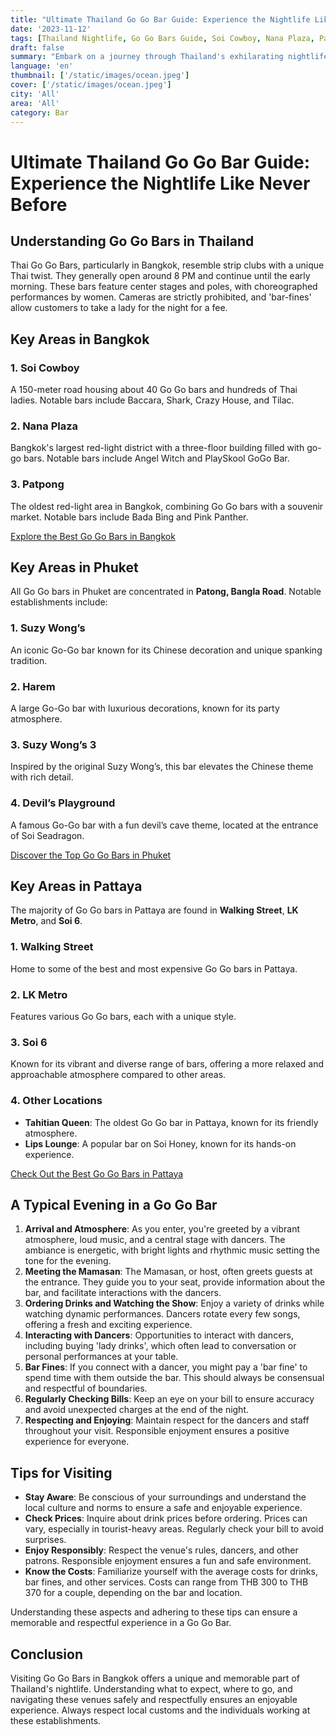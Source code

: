 ```yaml
---
title: "Ultimate Thailand Go Go Bar Guide: Experience the Nightlife Like Never Before"
date: '2023-11-12'
tags: [Thailand Nightlife, Go Go Bars Guide, Soi Cowboy, Nana Plaza, Patpong, Phuket Bars, Pattaya Nightlife, Chiang Mai Entertainment, Thai Entertainment, Bangkok Bars, Thailand Travel, Nightlife Adventures, Adult Entertainment Thailand]
draft: false
summary: "Embark on a journey through Thailand's exhilarating nightlife with our Ultimate Go Go Bar Guide. Explore the best of Soi Cowboy, Nana Plaza, and Patpong, learn the secrets of navigating the vibrant scene, and gain insider tips to make your Thai nightlife adventure truly unforgettable. Ideal for first-timers, this guide is your key to the most thrilling and authentic Go Go Bar experiences across Thailand."
language: 'en'
thumbnail: ['/static/images/ocean.jpeg']
cover: ['/static/images/ocean.jpeg']
city: 'All'
area: 'All'
category: Bar
---
```


# Ultimate Thailand Go Go Bar Guide: Experience the Nightlife Like Never Before

## Understanding Go Go Bars in Thailand

Thai Go Go Bars, particularly in Bangkok, resemble strip clubs with a unique Thai twist. They generally open around 8 PM and continue until the early morning. These bars feature center stages and poles, with choreographed performances by women. Cameras are strictly prohibited, and 'bar-fines' allow customers to take a lady for the night for a fee.

## Key Areas in Bangkok

### 1. Soi Cowboy
A 150-meter road housing about 40 Go Go bars and hundreds of Thai ladies. Notable bars include Baccara, Shark, Crazy House, and Tilac.

### 2. Nana Plaza
Bangkok's largest red-light district with a three-floor building filled with go-go bars. Notable bars include Angel Witch and PlaySkool GoGo Bar.

### 3. Patpong
The oldest red-light area in Bangkok, combining Go Go bars with a souvenir market. Notable bars include Bada Bing and Pink Panther.

[Explore the Best Go Go Bars in Bangkok](#)

## Key Areas in Phuket
All Go Go bars in Phuket are concentrated in **Patong, Bangla Road**. Notable establishments include:

### 1. Suzy Wong’s
An iconic Go-Go bar known for its Chinese decoration and unique spanking tradition.

### 2. Harem
A large Go-Go bar with luxurious decorations, known for its party atmosphere.

### 3. Suzy Wong’s 3
Inspired by the original Suzy Wong’s, this bar elevates the Chinese theme with rich detail.

### 4. Devil’s Playground
A famous Go-Go bar with a fun devil’s cave theme, located at the entrance of Soi Seadragon.

[Discover the Top Go Go Bars in Phuket](#)

## Key Areas in Pattaya
The majority of Go Go bars in Pattaya are found in **Walking Street**, **LK Metro**, and **Soi 6**.

### 1. Walking Street
Home to some of the best and most expensive Go Go bars in Pattaya.

### 2. LK Metro
Features various Go Go bars, each with a unique style.

### 3. Soi 6
Known for its vibrant and diverse range of bars, offering a more relaxed and approachable atmosphere compared to other areas.

### 4. Other Locations
   - **Tahitian Queen**: The oldest Go Go bar in Pattaya, known for its friendly atmosphere.
   - **Lips Lounge**: A popular bar on Soi Honey, known for its hands-on experience.

[Check Out the Best Go Go Bars in Pattaya](#)

## A Typical Evening in a Go Go Bar

1. **Arrival and Atmosphere**: As you enter, you're greeted by a vibrant atmosphere, loud music, and a central stage with dancers. The ambiance is energetic, with bright lights and rhythmic music setting the tone for the evening.
2. **Meeting the Mamasan**: The Mamasan, or host, often greets guests at the entrance. They guide you to your seat, provide information about the bar, and facilitate interactions with the dancers.
3. **Ordering Drinks and Watching the Show**: Enjoy a variety of drinks while watching dynamic performances. Dancers rotate every few songs, offering a fresh and exciting experience.
4. **Interacting with Dancers**: Opportunities to interact with dancers, including buying 'lady drinks', which often lead to conversation or personal performances at your table.
5. **Bar Fines**: If you connect with a dancer, you might pay a 'bar fine' to spend time with them outside the bar. This should always be consensual and respectful of boundaries.
6. **Regularly Checking Bills**: Keep an eye on your bill to ensure accuracy and avoid unexpected charges at the end of the night.
7. **Respecting and Enjoying**: Maintain respect for the dancers and staff throughout your visit. Responsible enjoyment ensures a positive experience for everyone.

## Tips for Visiting

- **Stay Aware**: Be conscious of your surroundings and understand the local culture and norms to ensure a safe and enjoyable experience.
- **Check Prices**: Inquire about drink prices before ordering. Prices can vary, especially in tourist-heavy areas. Regularly check your bill to avoid surprises.
- **Enjoy Responsibly**: Respect the venue's rules, dancers, and other patrons. Responsible enjoyment ensures a fun and safe environment.
- **Know the Costs**: Familiarize yourself with the average costs for drinks, bar fines, and other services. Costs can range from THB 300 to THB 370 for a couple, depending on the bar and location.

Understanding these aspects and adhering to these tips can ensure a memorable and respectful experience in a Go Go Bar.

## Conclusion

Visiting Go Go Bars in Bangkok offers a unique and memorable part of Thailand's nightlife. Understanding what to expect, where to go, and navigating these venues safely and respectfully ensures an enjoyable experience. Always respect local customs and the individuals working at these establishments.
